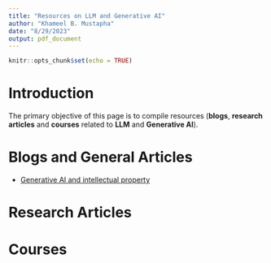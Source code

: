 ```yaml
---
title: "Resources on LLM and Generative AI"
author: "Khameel B. Mustapha"
date: "8/29/2023"
output: pdf_document
---
```


```r
knitr::opts_chunk$set(echo = TRUE)
```

# Introduction

The primary objective of this page is to compile resources (**blogs**, **research articles** and **courses** related to **LLM** and **Generative AI**). 

# Blogs and General Articles

 - [Generative AI and intellectual property](https://www.ben-evans.com/benedictevans/2023/8/27/generative-ai-ad-intellectual-property)

# Research Articles


# Courses

